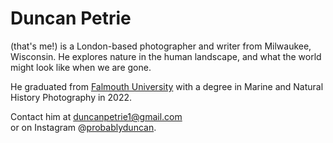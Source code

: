 # Duncan Petrie

(that's me!) is a London-based photographer and writer from Milwaukee, Wisconsin. He explores nature in the human landscape, and what the world might look like when we are gone.

He graduated from [Falmouth University](mnhp) with a degree in Marine and Natural History Photography in 2022.

Contact him at [duncanpetrie1@gmail.com](email)\
or on Instagram @[probablyduncan](instagram).